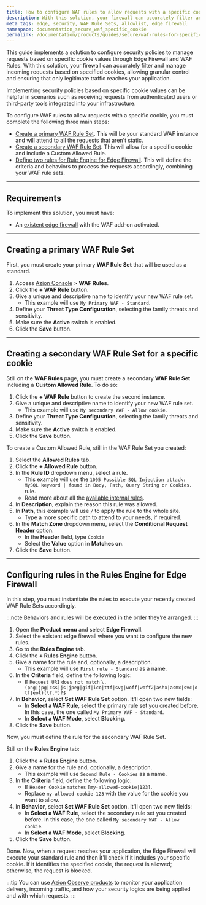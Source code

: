 ```yaml
---
title: How to configure WAF rules to allow requests with a specific cookie
description: With this solution, your firewall can accurately filter and manage incoming requests based on specified cookies.
meta_tags: edge, security, WAF Rule Sets, allowlist, edge firewall
namespace: documentation_secure_waf_specific_cookie
permalink: /documentation/products/guides/secure/waf-rules-for-specific-cookie/
---
```


This guide implements a solution to configure security policies to manage requests based on specific cookie values through Edge Firewall and WAF Rules. With this solution, your firewall can accurately filter and manage incoming requests based on specified cookies, allowing granular control and ensuring that only legitimate traffic reaches your application.

Implementing security policies based on specific cookie values can be helpful in scenarios such as receiving requests from authenticated users or third-party tools integrated into your infrastructure.

To configure WAF rules to allow requests with a specific cookie, you must complete the following three main steps:

- [Create a primary WAF Rule Set](#creating-a-primary-waf-rule-set). This will be your standard WAF instance and will attend to all the requests that aren't static.
- [Create a secondary WAF Rule Set](#creating-a-secondary-waf-rule-set-for-a-specific-cookie). This will allow for a specific cookie and include a Custom Allowed Rule.
- [Define two rules for Rule Engine for Edge Firewall](#configuring-rules-in-the-rules-engine-for-edge-firewall). This will define the criteria and behaviors to process the requests accordingly, combining your WAF rule sets. 

---

## Requirements

To implement this solution, you must have:

- An [existent edge firewall](/en/documentation/products/guides/secure/edge-firewall-configure-main-settings/) with the WAF add-on activated.

---

## Creating a primary WAF Rule Set

First, you must create your primary **WAF Rule Set** that will be used as a standard.

1. Access [Azion Console](/en/documentation/products/guides/how-to-access-azion-console/) > **WAF Rules**.
2. Click the **+ WAF Rule** button. 
3. Give a unique and descriptive name to identify your new WAF rule set.
    - This example will use `My Primary WAF - Standard`.
4. Define your **Threat Type Configuration**, selecting the family threats and sensitivity. 
5. Make sure the **Active** switch is enabled.
6. Click the **Save** button.

---

## Creating a secondary WAF Rule Set for a specific cookie

Still on the **WAF Rules** page, you must create a secondary **WAF Rule Set** including a **Custom Allowed Rule**. To do so:

1. Click the **+ WAF Rule** button to create the second instance. 
2. Give a unique and descriptive name to identify your new WAF rule set.
    - This example will use `My secondary WAF - Allow cookie`.
3. Define your **Threat Type Configuration**, selecting the family threats and sensitivity. 
4. Make sure the **Active** switch is enabled.
5. Click the **Save** button.

To create a Custom Allowed Rule, still in the WAF Rule Set you created: 

1. Select the **Allowed Rules** tab.
2. Click the **+ Allowed Rule** button. 
3. In the **Rule ID** dropdown menu, select a rule.
    - This example will use the `1005 Possible SQL Injection attack: MySQL keyword | found in Body, Path, Query String or Cookies.` rule. 
    - Read more about all the [available internal rules](/en/documentation/products/secure/edge-firewall/web-application-firewall/custom-allowed-rules/). 
4. In **Description**, explain the reason this rule was allowed.
5. In **Path**, this example will use `/` to apply the rule to the whole site.
    - Type a more specific path to attend to your needs, if required.
6. In the **Match Zone** dropdown menu, select the **Conditional Request Header** option.
    - In the **Header** field, type `Cookie`
    - Select the **Value** option in **Matches on**. 
7. Click the **Save** button.

---

## Configuring rules in the Rules Engine for Edge Firewall

In this step, you must instantiate the rules to execute your recently created WAF Rule Sets accordingly.

:::note
Behaviors and rules will be executed in the order they're arranged.
:::

1. Open the **Product menu** and select **Edge Firewall**.
2. Select the existent edge firewall where you want to configure the new rules.
3. Go to the **Rules Engine** tab. 
4. Click the **+ Rules Engine** button.
5. Give a name for the rule and, optionally, a description.
    - This example will use `First rule - Standard` as a name.
6. In the **Criteria** field, define the following logic:
    - If `Request URI` `does not match` `\.(png|jpg|css|js|jpeg|gif|ico|ttf|svg|woff|woff2|ashx|asmx|svc|otf|eot)(\?.*)?$`
7. In **Behavior**, select **Set WAF Rule Set** option. It'll open two new fields:
    - In **Select a WAF Rule**, select the primary rule set you created before. In this case, the one called `My Primary WAF - Standard`.
    - In **Select a WAF Mode**, select **Blocking**.
8. Click the **Save** button.

Now, you must define the rule for the secondary WAF Rule Set.

Still on the **Rules Engine** tab:

1. Click the **+ Rules Engine** button.
2. Give a name for the rule and, optionally, a description.
    - This example will use `Second Rule - Cookies` as a name.
3.  In the **Criteria** field, define the following logic:
    - If `Header Cookie` `matches` `[my-allowed-cookie|123]`.
    - Replace `my-allowed-cookie-123` with the value for the cookie you want to allow.
4. In **Behavior**, select **Set WAF Rule Set** option. It'll open two new fields:
    - In **Select a WAF Rule**, select the secondary rule set you created before. In this case, the one called `My secondary WAF - Allow cookie`.
    - In **Select a WAF Mode**, select **Blocking**.
5. Click the **Save** button.

Done. Now, when a request reaches your application, the Edge Firewall will execute your standard rule and then it'll check if it includes your specific cookie. If it identifies the specified cookie, the request is allowed; otherwise, the request is blocked.

:::tip
You can use [Azion Observe products](/en/documentation/products/observe/overview/) to monitor your application delivery, incoming traffic, and how your security logics are being applied and with which requests.
:::